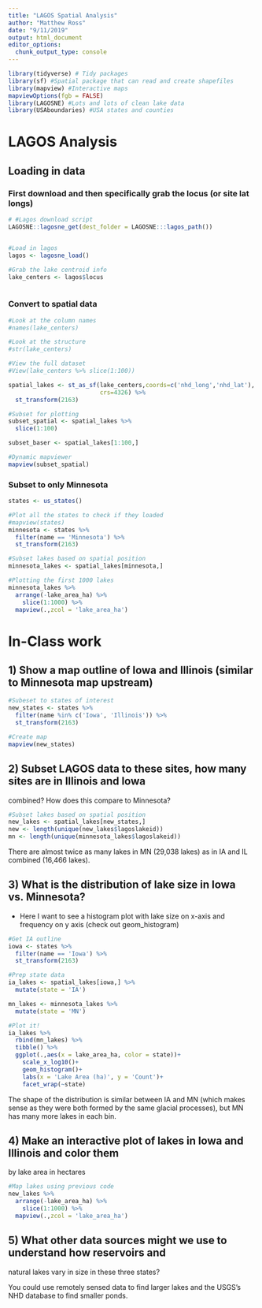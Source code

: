 ```yaml
---
title: "LAGOS Spatial Analysis"
author: "Matthew Ross"
date: "9/11/2019"
output: html_document
editor_options: 
  chunk_output_type: console
---
```




```r
library(tidyverse) # Tidy packages
library(sf) #Spatial package that can read and create shapefiles 
library(mapview) #Interactive maps
mapviewOptions(fgb = FALSE)
library(LAGOSNE) #Lots and lots of clean lake data
library(USAboundaries) #USA states and counties
```


# LAGOS Analysis


## Loading in data


### First download and then specifically grab the locus (or site lat longs)

```r
# #Lagos download script
LAGOSNE::lagosne_get(dest_folder = LAGOSNE:::lagos_path())


#Load in lagos
lagos <- lagosne_load()

#Grab the lake centroid info
lake_centers <- lagos$locus



```



### Convert to spatial data
```r
#Look at the column names
#names(lake_centers)

#Look at the structure
#str(lake_centers)

#View the full dataset
#View(lake_centers %>% slice(1:100))

spatial_lakes <- st_as_sf(lake_centers,coords=c('nhd_long','nhd_lat'),
                          crs=4326) %>%
  st_transform(2163)

#Subset for plotting
subset_spatial <- spatial_lakes %>%
  slice(1:100) 

subset_baser <- spatial_lakes[1:100,]

#Dynamic mapviewer
mapview(subset_spatial)

```


### Subset to only Minnesota

```r
states <- us_states()

#Plot all the states to check if they loaded
#mapview(states)
minnesota <- states %>%
  filter(name == 'Minnesota') %>%
  st_transform(2163)

#Subset lakes based on spatial position
minnesota_lakes <- spatial_lakes[minnesota,]

#Plotting the first 1000 lakes
minnesota_lakes %>%
  arrange(-lake_area_ha) %>%
    slice(1:1000) %>%
  mapview(.,zcol = 'lake_area_ha')
```



# In-Class work


## 1) Show a map outline of Iowa and Illinois (similar to Minnesota map upstream)

```r
#Subeset to states of interest
new_states <- states %>%
  filter(name %in% c('Iowa', 'Illinois')) %>%
  st_transform(2163)

#Create map
mapview(new_states)
```



## 2) Subset LAGOS data to these sites, how many sites are in Illinois and Iowa
combined? How does this compare to Minnesota?

```r
#Subset lakes based on spatial position
new_lakes <- spatial_lakes[new_states,]
new <- length(unique(new_lakes$lagoslakeid))
mn <- length(unique(minnesota_lakes$lagoslakeid))
```

There are almost twice as many lakes in MN (29,038 lakes) as in IA and IL 
combined (16,466 lakes).


## 3) What is the distribution of lake size in Iowa vs. Minnesota?

- Here I want to see a histogram plot with lake size on x-axis and frequency on 
y axis (check out geom_histogram)

```r
#Get IA outline
iowa <- states %>%
  filter(name == 'Iowa') %>%
  st_transform(2163)

#Prep state data
ia_lakes <- spatial_lakes[iowa,] %>%
  mutate(state = 'IA')

mn_lakes <- minnesota_lakes %>%
  mutate(state = 'MN')

#Plot it!
ia_lakes %>%
  rbind(mn_lakes) %>%
  tibble() %>%
  ggplot(.,aes(x = lake_area_ha, color = state))+
    scale_x_log10()+
    geom_histogram()+
    labs(x = 'Lake Area (ha)', y = 'Count')+
    facet_wrap(~state)
```

The shape of the distribution is similar between IA and MN (which makes sense 
as they were both formed by the same glacial processes), but MN has many more
lakes in each bin.

## 4) Make an interactive plot of lakes in Iowa and Illinois and color them
by lake area in hectares

```r
#Map lakes using previous code
new_lakes %>%
  arrange(-lake_area_ha) %>%
    slice(1:1000) %>%
  mapview(.,zcol = 'lake_area_ha')
```

## 5) What other data sources might we use to understand how reservoirs and 
natural lakes vary in size in these three states? 

You could use remotely sensed data to find larger lakes and the USGS's NHD database
to find smaller ponds. 


